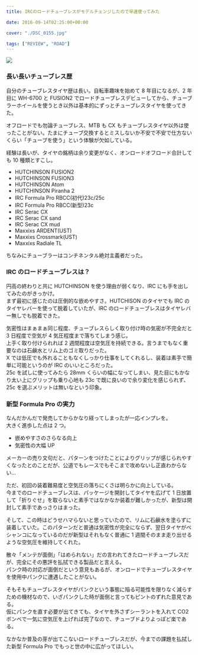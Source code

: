 ---
title: IRCのロードチューブレスがモデルチェンジしたので早速使ってみた

date: 2016-09-14T02:25:00+00:00

cover: "./DSC_0155.jpg"

tags: ["REVIEW", "ROAD"]
---

![ ](./DSC_0155.jpg)

### 長い長いチューブレス歴

自分のチューブレスタイヤ歴は長い。自転車趣味を始めて 8 年目になるが、2 年目に WH-6700 と FUSION2 でロードチューブレスデビューしてから、チューブラーホイールを使うとき以外は基本的にずっとチューブレスタイヤを使ってきた。

オフロードでも勿論チューブレス、MTB も CX もチューブレスタイヤ以外は使ったことがない。たまにチューブ交換するとミスしないか不安で不安で仕方ないくらい「チューブを使う」という体験が欠如している。

経験は長いが、タイヤの銘柄は余り変更がなく、オンロードオフロード合計しても 10 種類とすこし。

- HUTCHINSON FUSION2
- HUTCHINSON FUSION3
- HUTCHINSON Atom
- HUTCHINSON Piranha 2
- IRC Formula Pro RBCC(初代)23c/25c
- IRC Formula Pro RBCC(新型)23c
- IRC Serac CX
- IRC Serac CX sand
- IRC Serac CX mud
- Maxxixs ARDENT(UST)
- Maxxixs Crossmark(UST)
- Maxxixs Radiale TL

ちなみにチューブラーはコンチネンタル絶対主義者だった。

### IRC のロードチューブレスは？

円高の終わりと共に HUTCHINSON を使う理由が弱くなり、IRC にも手を出してみたのがきっかけ。  
まず最初に感じたのは圧倒的な嵌めやすさ。HUTCHISON のタイヤでも IRC のタイヤレバーを使って脱着していたが、IRC のロードチューブレスはタイヤレバー無しでも脱着できた。

気密性はまぁまぁ同じ程度、チューブレスらしく取り付け時の気密が不完全だと 3 日程度で空気が 4 気圧程度まで落ちてしまう感じ。  
上手く取り付けられれば 2 週間程度は空気圧を持続できる。言うまでもなく重要なのは石鹸水とリム上のゴミ取りだった。  
X では低圧でも外れることもなくしっかり仕事をしてくれるし、装着は素手で簡単に可能というのが IRC のいいところだった。  
25c を試しに使ってみたら 28mm くらいの幅になってしまい、見た目にもかなり太い上にグリップも乗り心地も 23c で既に良いので余り変化を感じられず、25c を選ぶメリットは無いなという印象。

### 新型 Formula Pro の実力

なんだかんだで発売してからかなり経ってしまったが一応インプレを。  
大きく進歩した点は 2 つ。

- 嵌めやすさのさらなる向上
- 気密性の大幅 UP

メーカーの売り文句だと、パターンをつけたことによりグリップが感じられやすくなったとのことだが、公道でもレースでもそこまで攻めないし正直わからない…

ただ、初回の装着難易度と空気圧の落ちにくさは明らかに向上している。  
今までのロードチューブレスは、パッケージを開封してタイヤを広げて 1 日放置して「折りぐせ」を取らないと素手ではなかなか装着が難しかったが、新型は開封して素手であっさりはまった。

そして、この時はどうせハマらないと思っていたので、リムに石鹸水を塗らずに装着していた。このパターンだと普通は気密性が完全にならず、翌日タイヤがペシャンコになっているのだが新型はそれもなく普通に 1 週間そのまま走り出せるような空気圧を維持してくれた。

散々「メンテが面倒」「はめられない」だの言われてきたロードチューブレスだが、完全にその悪評を払拭できる製品だと言える。  
パンク時の対応が面倒だという意見もあるが、オンロードでチューブレスタイヤを使用中パンクに遭遇したことがない。

そもそもチューブレスタイヤがパンクという事態に陥る可能性を限りなく減らすための機材なので、いざパンクした時が面倒と言ってもピントのずれた意見である。  
仮にパンクを直す必要が出てきても、タイヤを外さずシーラントを入れて CO2 ボンベで一気に空気圧を上げれば完了なので、チューブドよりよっぽど楽である。

なかなか普及の芽が出てこないロードチューブレスだが、今までの課題を払拭した新型 Formula Pro でもっと世の中に広がってほしい。

<LinkBox isAmazonLink url="https://www.amazon.co.jp/dp/B01E6IS6XY/" />
